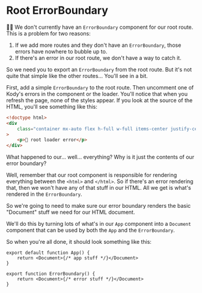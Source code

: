 # Root ErrorBoundary

👨‍💼 We don't currently have an `ErrorBoundary` component for our root route. This
is a problem for two reasons:

1. If we add more routes and they don't have an `ErrorBoundary`, those errors have
   nowhere to bubble up to.
2. If there's an error in our root route, we don't have a way to catch it.

So we need you to export an `ErrorBoundary` from the root route. But it's not
quite that simple like the other routes... You'll see in a bit.

First, add a simple `ErrorBoundary` to the root route. Then uncomment one of
Kody's errors in the component or the loader. You'll notice that when you
refresh the page, none of the styles appear. If you look at the source of the
HTML, you'll see something like this:

```html
<!doctype html>
<div
	class="container mx-auto flex h-full w-full items-center justify-center bg-destructive p-20 text-h2 text-destructive-foreground"
>
	<p>🐨 root loader error</p>
</div>
```

What happened to our... well... everything? Why is it just the contents of our
error boundary?

Well, remember that our root component is responsible for rendering everything
between the `<html>` and `</html>`. So if there's an error rendering that, then
we won't have any of that stuff in our HTML. All we get is what's rendered in
the `ErrorBoundary`.

So we're going to need to make sure our error boundary renders the basic
"Document" stuff we need for our HTML document.

We'll do this by turning lots of what's in our `App` component into a `Document`
component that can be used by both the `App` and the `ErrorBoundary`.

So when you're all done, it should look something like this:

```tsx filename=app/root.tsx
export default function App() {
	return <Document>{/* app stuff */}</Document>
}

export function ErrorBoundary() {
	return <Document>{/* error stuff */}</Document>
}
```
